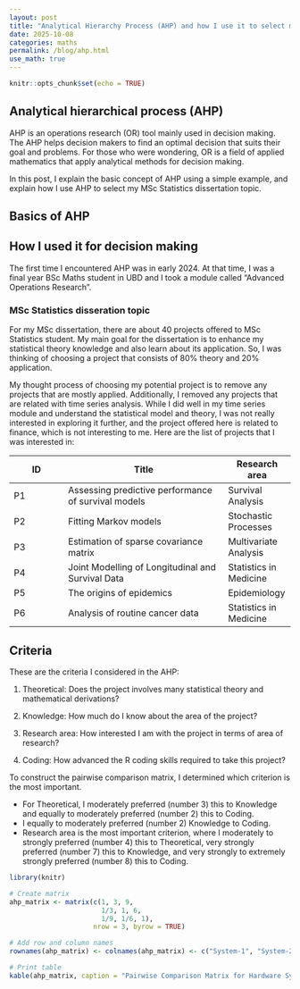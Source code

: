 ```yaml
---
layout: post
title: "Analytical Hierarchy Process (AHP) and how I use it to select my dissertation topic for my MSc Statistics"
date: 2025-10-08
categories: maths
permalink: /blog/ahp.html
use_math: true
---
```


```r
knitr::opts_chunk$set(echo = TRUE)
```

## Analytical hierarchical process (AHP)

AHP is an operations research (OR) tool mainly used in decision making. The AHP helps decision makers to find an optimal decision that suits their goal and problems. For those who were wondering, OR is a field of applied mathematics that apply analytical methods for decision making.

In this post, I explain the basic concept of AHP using a simple example, and explain how I use AHP to select my MSc Statistics dissertation topic.

## Basics of AHP

## How I used it for decision making

The first time I encountered AHP was in early 2024. At that time, I was a final year BSc Maths student in UBD and I took a module called "Advanced Operations Research".

### MSc Statistics disseration topic

For my MSc dissertation, there are about 40 projects offered to MSc Statistics student. My main goal for the dissertation is to enhance my statistical theory knowledge and also learn about its application. So, I was thinking of choosing a project that consists of 80% theory and 20% application.

My thought process of choosing my potential project is to remove any projects that are mostly applied. Additionally, I removed any projects that are related with time series analysis. While I did well in my time series module and understand the statistical model and theory, I was not really interested in exploring it further, and the project offered here is related to finance, which is not interesting to me. Here are the list of projects that I was interested in:

| ID  | Title                                               | Research area          |
|--------------|-----------------------------------------|-----------------|
| P1  | Assessing predictive performance of survival models | Survival Analysis      |
| P2  | Fitting Markov models                               | Stochastic Processes   |
| P3  | Estimation of sparse covariance matrix              | Multivariate Analysis  |
| P4  | Joint Modelling of Longitudinal and Survival Data   | Statistics in Medicine |
| P5  | The origins of epidemics                            | Epidemiology           |
| P6  | Analysis of routine cancer data                     | Statistics in Medicine |

## Criteria

These are the criteria I considered in the AHP:

1)  Theoretical: Does the project involves many statistical theory and mathematical derivations?

2)  Knowledge: How much do I know about the area of the project?

3)  Research area: How interested I am with the project in terms of area of research?

4)  Coding: How advanced the R coding skills required to take this project?

To construct the pairwise comparison matrix, I determined which criterion is the most important.

-   For Theoretical, I moderately preferred (number 3) this to Knowledge and equally to moderately preferred (number 2) this to Coding.
-   I equally to moderately preferred (number 2) Knowledge to Coding.
-   Research area is the most important criterion, where I moderately to strongly preferred (number 4) this to Theoretical, very strongly preferred (number 7) this to Knowledge, and very strongly to extremely strongly preferred (number 8) this to Coding.

```r
library(knitr)

# Create matrix
ahp_matrix <- matrix(c(1, 3, 9,
                       1/3, 1, 6,
                       1/9, 1/6, 1),
                     nrow = 3, byrow = TRUE)

# Add row and column names
rownames(ahp_matrix) <- colnames(ahp_matrix) <- c("System-1", "System-2", "System-3")

# Print table
kable(ahp_matrix, caption = "Pairwise Comparison Matrix for Hardware Systems")
```
